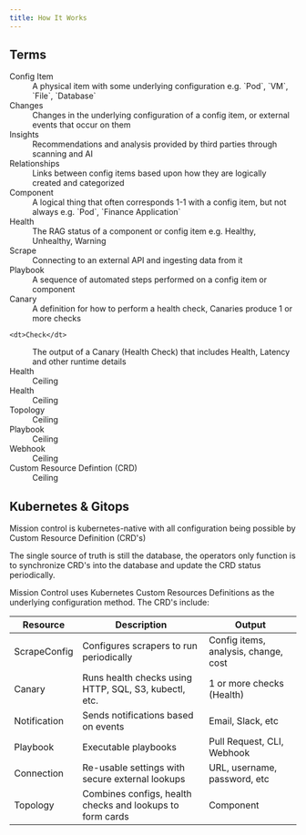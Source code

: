```yaml
---
title: How It Works
---
```



## Terms


<dl>
 <dt>Config Item</dt>
  <dd>A physical item with some underlying configuration e.g. `Pod`, `VM`, `File`, `Database`</dd>
 <dt>Changes</dt>
  <dd>Changes in the underlying configuration of a config item, or external events that occur on them </dd>
 <dt>Insights</dt>
  <dd>Recommendations and analysis provided by third parties through scanning and AI </dd>
 <dt>Relationships</dt>
  <dd>Links between config items based upon how they are logically created and categorized</dd>

 <dt>Component</dt>
<dd>A logical thing that often corresponds 1-1 with a config item, but not always e.g. `Pod`, `Finance Application`</dd>

  <dt>Health</dt>
    <dd>The RAG status of a component or config item e.g. <Healthy>Healthy</Healthy>, <Unhealthy>Unhealthy</Unhealthy>, <Warning>Warning</Warning></dd>
  <dt>Scrape</dt>
    <dd>Connecting to an external API and ingesting data from it</dd>
  <dt>Playbook</dt>
  <dd>A sequence of automated steps performed on a config item or component</dd>
  <dt>Canary</dt>
    <dd>A definition for how to perform a health check, Canaries produce 1 or more checks</dd>

    <dt>Check</dt>


  <dd>The output of a Canary (Health Check) that includes Health, Latency and other runtime details</dd>
    <dt>Health</dt>
  <dd>Ceiling</dd>
    <dt>Health</dt>
  <dd>Ceiling</dd>
  <dt>Topology</dt>
  <dd>Ceiling</dd>
    <dt>Playbook</dt>
  <dd>Ceiling</dd>
  <dt>Webhook </dt>
  <dd>Ceiling</dd>
    <dt>Custom Resource Defintion (CRD) </dt>
  <dd>Ceiling</dd>
</dl>





## Kubernetes & Gitops

Mission control is kubernetes-native with all configuration being possible by Custom Resource Definition (CRD's)

The single source of truth is still the database, the operators only function is to synchronize CRD's into the database and update the CRD status periodically.





<Screenshot img="/img/architecture-flow.svg" shadow={false}/>




Mission Control uses Kubernetes Custom Resources Definitions as the underlying configuration method. The CRD's include:


| Resource                                                                | Description                                                                                     | Output |
| ----------------------------------------------------------------------- | ----------------------------------------------------------------------------------------------- | ------ |
| <Icon className="font-bold" name="k8s-customresourcedefinition" size={22}>ScrapeConfig</Icon> | Configures scrapers to run periodically | Config items, analysis, change, cost       |
| <Icon className="font-bold" name="k8s-customresourcedefinition">Canary</Icon>                 | Runs health checks using HTTP, SQL, S3, kubectl, etc.                                           | 1 or more checks (Health)        |
| <Icon className="font-bold" name="k8s-customresourcedefinition">Notification</Icon>           | Sends notifications based on events | Email, Slack, etc       |
| <Icon className="font-bold" name="k8s-customresourcedefinition">Playbook</Icon>               | Executable playbooks  | Pull Request, CLI,  Webhook        |
 <Icon className="font-bold" name="k8s-customresourcedefinition">Connection</Icon>             | Re-usable settings with secure external lookups | URL, username, password, etc        |
  <Icon className="font-bold" name="k8s-customresourcedefinition">Topology</Icon>             | Combines configs, health checks and lookups to form cards  | Component       |


